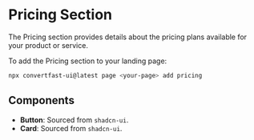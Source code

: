 # Pricing Section

The Pricing section provides details about the pricing plans available for your product or service.


<PricingSection />

To add the Pricing section to your landing page:

```bash
npx convertfast-ui@latest page <your-page> add pricing
```

## Components

- **Button**: Sourced from `shadcn-ui`.
- **Card**: Sourced from `shadcn-ui`.
